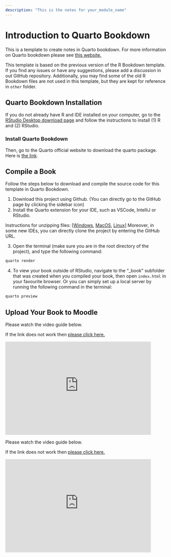 ```yaml
---
description: "This is the notes for your_module_name"
---
```


# Introduction to Quarto Bookdown

This is a template to create notes in Quarto bookdown. For more information on Quarto bookdown please see [this website.](https://quarto.org/?target=_blank)

::: note
This template is based on the previous version of the R Bookdown template. If you find any issues or have any suggestions, please add a discussion in out GitHub repository.
Additionally, you may find some of the old R Bookdown files are not used in this template, but they are kept for reference in `other` folder.
:::

## Quarto Bookdown Installation

::: note
If you do not already have R and IDE installed on your computer, go to the [RStudio Desktop download page](https://posit.co/download/rstudio-desktop/?target=_blank) and follow the instructions to install (1) R and (2) RStudio.
:::

### Install Quarto Bookdown {-}

Then, go to the Quarto official website to download the quarto package. Here is [the link](https://quarto.org/docs/get-started/?target=_blank).

## Compile a Book
Follow the steps below to download and compile the source code for this template in Quarto Bookdown.

1) Download this project using Github. (You can directly go to the GitHub page by clicking the sidebar icon)
2) Install the Quarto extension for your IDE, such as VSCode, IntelliJ or RStudio.

:::tip
Instructions for unzipping files: [[Windows](https://support.microsoft.com/en-us/windows/zip-and-unzip-files-f6dde0a7-0fec-8294-e1d3-703ed85e7ebc?target=_blank), [MacOS](https://support.apple.com/en-gb/guide/mac-help/mchlp2528/mac#:~:text=Unzip%20(expand)%20a%20compressed%20item,zip%20file.?target=_blank), [Linux](https://unstop.com/blog/how-to-unzip-a-file-in-linux?target=_blank)]
Moreover, in some new IDEs, you can directly clone the project by entering the GitHub URL.
:::

3) Open the terminal (make sure you are in the root directory of the project), and type the following command:

``` bash
quarto render
```

4) To view your book outside of RStudio, navigate to the "_book" subfolder that was created when you compiled your book, then open `index.html` in your favourite browser. Or you can simply set up a local server by running the following command in the terminal:

``` bash
quarto preview
```

## Upload Your Book to Moodle
Please watch the video guide below.

If the link does not work then [please click here.](https://mediaspace.nottingham.ac.uk/media/How+to+upload+R+bookdown+file+to+Moodle/1_la5eitil)

<iframe id="kaltura_player" src="https://cdnapisec.kaltura.com/p/1355621/sp/135562100/embedIframeJs/uiconf_id/13188771/partner_id/1355621?iframeembed=true&playerId=kaltura_player&entry_id=1_la5eitil&flashvars[streamerType]=auto&amp;flashvars[localizationCode]=en&amp;flashvars[leadWithHTML5]=true&amp;flashvars[sideBarContainer.plugin]=true&amp;flashvars[sideBarContainer.position]=left&amp;flashvars[sideBarContainer.clickToClose]=true&amp;flashvars[chapters.plugin]=true&amp;flashvars[chapters.layout]=vertical&amp;flashvars[chapters.thumbnailRotator]=false&amp;flashvars[streamSelector.plugin]=true&amp;flashvars[EmbedPlayer.SpinnerTarget]=videoHolder&amp;flashvars[dualScreen.plugin]=true&amp;flashvars[hotspots.plugin]=1&amp;flashvars[Kaltura.addCrossoriginToIframe]=true&amp;" width="456" height="292" allowfullscreen webkitallowfullscreen mozAllowFullScreen allow="autoplay *; fullscreen *; encrypted-media *" sandbox="allow-forms allow-same-origin allow-scripts allow-top-navigation allow-pointer-lock allow-popups allow-modals allow-orientation-lock allow-popups-to-escape-sandbox allow-presentation allow-top-navigation-by-user-activation" frameborder="0" title="Kaltura Player"></iframe>

Please watch the video guide below.

If the link does not work then [please click here.](https://mediaspace.nottingham.ac.uk/media/Clip+of+How+to+upload+R+Bookdown+html+to+Moodle/1_9hm74lrs)

<iframe id="kaltura_player" src="https://cdnapisec.kaltura.com/p/1355621/sp/135562100/embedIframeJs/uiconf_id/13188771/partner_id/1355621?iframeembed=true&playerId=kaltura_player&entry_id=1_9hm74lrs&flashvars[streamerType]=auto&amp;flashvars[localizationCode]=en&amp;flashvars[sideBarContainer.plugin]=true&amp;flashvars[sideBarContainer.position]=left&amp;flashvars[sideBarContainer.clickToClose]=true&amp;flashvars[chapters.plugin]=true&amp;flashvars[chapters.layout]=vertical&amp;flashvars[chapters.thumbnailRotator]=false&amp;flashvars[streamSelector.plugin]=true&amp;flashvars[EmbedPlayer.SpinnerTarget]=videoHolder&amp;flashvars[dualScreen.plugin]=true&amp;flashvars[hotspots.plugin]=1&amp;flashvars[Kaltura.addCrossoriginToIframe]=true&amp;&wid=1_0ysdz76w" width="456" height="292" allowfullscreen webkitallowfullscreen mozAllowFullScreen allow="autoplay *; fullscreen *; encrypted-media *" sandbox="allow-downloads allow-forms allow-same-origin allow-scripts allow-top-navigation allow-pointer-lock allow-popups allow-modals allow-orientation-lock allow-popups-to-escape-sandbox allow-presentation allow-top-navigation-by-user-activation" frameborder="0" title="Clip of How to upload R Bookdown html to Moodle"></iframe>
